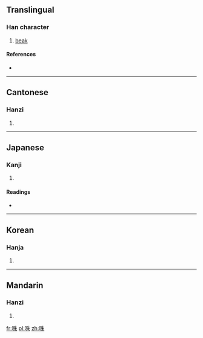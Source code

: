 ==Translingual==

===Han character===
{{Han char|rn=30|rad=口|as=06|sn=9|four=6509<sub>0</sub>|canj=口竹十木 (RHJD)}}

# [[beak]]

====References====
* {{Han ref|kx=0186.180|dkj=03545|dj=0406.030|hdz=10617.020|uh=54AE|ud=21678|bh=CE43|bd=52803}}

----

==Cantonese==

===Hanzi===
{{yue-hanzi|jyut=|y=jau3}}

# {{defn|Cantonese|sort=口06}}

----

==Japanese==

===Kanji===
{{ja-kanji|grade=|rs=口06}}

# {{defn|Japanese|sort=口06}}

====Readings====
* {{ja-readings|on=[[とう]] (tō), [[つ]] (tsu), [[ちゅう]] (chū), [[しゅう]] (shū)|kun=[[くちばし]] (kuchibashi)}}

----

==Korean==

===Hanja===
{{ko-hanja|hangeul=주|rv=ju|mr=chu}}

# {{defn|Korean|sort=口06}}

----

==Mandarin==

===Hanzi===
{{cmn-hanzi|pin=[[zhòu]] ([[zhou4]])|wg=chou<sup>4</sup>}}

# {{defn|Mandarin|sort=口06}}

[[fr:咮]]
[[pl:咮]]
[[zh:咮]]